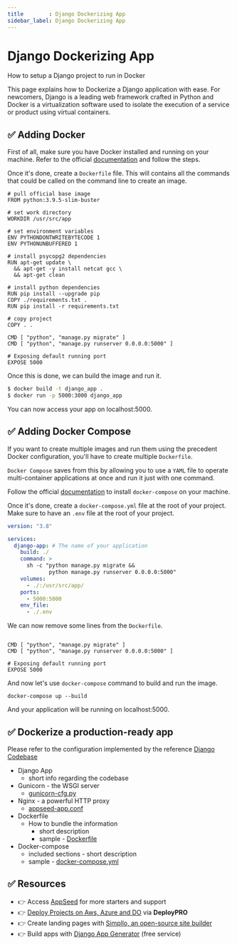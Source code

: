 ```yaml
---
title        : Django Dockerizing App
sidebar_label: Django Dockerizing App
---
```


# Django Dockerizing App

<SubHeading>How to setup a Django project to run in Docker</SubHeading>

This page explains how to Dockerize a Django application with ease. 
For newcomers, Django is a leading web framework crafted in Python and Docker is a virtualization software used to isolate the execution of a service or product using virtual containers.

## ✅ Adding Docker

First of all, make sure you have Docker installed and running on your machine. Refer to the official [documentation](https://docs.docker.com/engine/install/) and follow the steps.

Once it's done, create a `Dockerfile` file. This will contains all the commands that could be called on the command line to create an image.

```
# pull official base image
FROM python:3.9.5-slim-buster

# set work directory
WORKDIR /usr/src/app

# set environment variables
ENV PYTHONDONTWRITEBYTECODE 1
ENV PYTHONUNBUFFERED 1

# install psycopg2 dependencies
RUN apt-get update \
  && apt-get -y install netcat gcc \
  && apt-get clean

# install python dependencies
RUN pip install --upgrade pip
COPY ./requirements.txt .
RUN pip install -r requirements.txt

# copy project
COPY . .

CMD [ "python", "manage.py migrate" ]
CMD [ "python", "manage.py runserver 0.0.0.0:5000" ]

# Exposing default running port
EXPOSE 5000
```

Once this is done, we can build the image and run it.

```bash
$ docker build -t django_app .
$ docker run -p 5000:3000 django_app
```

You can now access your app on localhost:5000.

## ✅ Adding Docker Compose

If you want to create multiple images and run them using the precedent Docker configuration, you'll have to create multiple `Dockerfile`.

`Docker Compose` saves from this by allowing you to use a `YAML` file to operate multi-container applications at once and run it just with one command.

Follow the official [documentation](https://docs.docker.com/compose/install/) to install `docker-compose` on your machine.

Once it's done, create a `docker-compose.yml` file at the root of your project. Make sure to have an `.env` file at the root of your project.

```yaml
version: "3.8"

services:
  django-app: # The name of your application
    build: ./
    command: >
      sh -c "python manage.py migrate &&
             python manage.py runserver 0.0.0.0:5000"
    volumes:
      - ./:/usr/src/app/
    ports:
      - 5000:5000
    env_file:
      - ./.env
```

We can now remove some lines from the `Dockerfile`.

```

CMD [ "python", "manage.py migrate" ]
CMD [ "python", "manage.py runserver 0.0.0.0:5000" ]

# Exposing default running port
EXPOSE 5000
```

And now let's use `docker-compose` command to build and run the image.

```
docker-compose up --build
```

And your application will be running on localhost:5000.

## ✅ Dockerize a production-ready app

Please refer to the configuration implemented by the reference [Django Codebase](https://github.com/app-generator/boilerplate-code-django-dashboard)

- Django App
  - short info regarding the codebase
- Gunicorn - the WSGI server
  - [gunicorn-cfg.py](https://github.com/app-generator/boilerplate-code-django-dashboard/blob/master/gunicorn-cfg.py)
- Nginx - a powerful HTTP proxy
  - [appseed-app.conf](https://github.com/app-generator/boilerplate-code-django-dashboard/blob/master/nginx/appseed-app.conf)
- Dockerfile
  - How to bundle the information
    - short description
    - sample - [Dockerfile](https://github.com/app-generator/boilerplate-code-django-dashboard/blob/master/Dockerfile)
- Docker-compose
  - included sections - short description
  - sample - [docker-compose.yml](https://github.com/app-generator/boilerplate-code-django-dashboard/blob/master/docker-compose.yml)

## ✅ Resources

- 👉 Access [AppSeed](https://appseed.us/) for more starters and support 
- 👉 [Deploy Projects on Aws, Azure and DO](https://www.docs.deploypro.dev/) via **DeployPRO**
- 👉 Create landing pages with [Simpllo, an open-source site builder](https://www.simpllo.com/)
- 👉 Build apps with [Django App Generator](https://app-generator.dev/django/) (free service)
